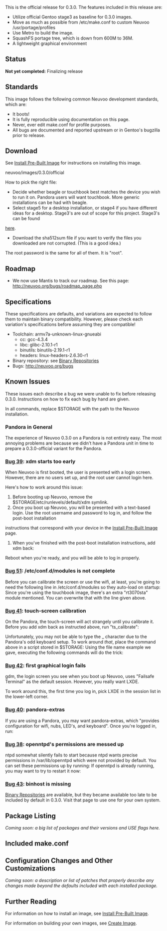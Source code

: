{{TOC_right}}

This is the official release for 0.3.0. The features included in this release are:

* Utilize official Gentoo stage3 as baseline for 0.3.0 images.
* Move as much as possible from /etc/make.conf to custom Neuvoo /usr/portage/profiles
* Use Metro to build the image.
* SquashFS portage tree, which is down from 600M to 36M.
* A lightweight graphical environment

== Status ==
'''Not yet completed:'''
Finalizing release

== Standards ==
This image follows the following common Neuvoo development standards, which are:

* It boots!
* It is fully reproducible using documentation on this page.
* Never, ever edit make.conf for profile purposes.
* All bugs are documented and reported upstream or in Gentoo's bugzilla prior to release.

== Download ==
See [[Install Pre-Built Image]] for instructions on installing this image.

<dirlist>neuvoo/images/0.3.0/official</dirlist>

How to pick the right file:
* Decide whether beagle or touchbook best matches the device you wish to run it on. Pandora users will want touchbook. More generic installations can be had with beagle.
* Select stage5 for a desktop installation, or stage4 if you have different ideas for a desktop. Stage3's are out of scope for this project. Stage3's can be found 
[http://distfiles.gentoo.org/releases/arm/autobuilds/current-stage3/ here].
* Download the sha512sum file if you want to verify the files you downloaded are not corrupted. (This is a good idea.)

The root password is the same for all of them. It is "root".

== Roadmap ==
* We now use Mantis to track our roadmap. See this page: http://neuvoo.org/bugs/roadmap_page.php

== Specifications ==
These specifications are defaults, and variations are expected to follow them to maintain binary compatibility. However, please check each variation's specifications 
before assuming they are compatible!
* Toolchain: armv7a-unknown-linux-gnueabi
** cc: gcc-4.3.4
** libc: glibc-2.10.1-r1
** binutils: binutils-2.19.1-r1
** headers: linux-headers-2.6.30-r1
* Binary repository: see [[Binary Repositories]]
* Bugs: [http://neuvoo.org/bugs http://neuvoo.org/bugs]

== Known Issues ==
These issues each describe a bug we were unable to fix before releasing 0.3.0. Instructions on how to fix each bug by hand are given.

In all commands, replace $STORAGE with the path to the Neuvoo installation.

=== Pandora in General ===
The experience of Neuvoo 0.3.0 on a Pandora is not entirely easy. The most annoying problems are because we didn't have a Pandora unit in time to prepare a 
0.3.0-official variant for the Pandora.

=== [http://neuvoo.org/bugs/view.php?id=39 Bug 39]: xdm starts too early ===
When Neuvoo is first booted, the user is presented with a login screen. However, there are no users set up, and the root user cannot login here.

Here's how to work around this issue:
# Before booting up Neuvoo, remove the $STORAGE/etc/runlevels/default/xdm symlink.
# Once you boot up Neuvoo, you will be presented with a text-based login. Use the root username and password to log in, and follow the post-boot installation 
instructions that correspond with your device in the [[Install Pre-Built Image]] page.
# When you've finished with the post-boot installation instructions, add xdm back:
{{Command|<nowiki>rc-config add xdm default</nowiki>}}
Reboot when you're ready, and you will be able to log in properly.

=== [http://neuvoo.org/bugs/view.php?id=51 Bug 51]: /etc/conf.d/modules is not complete ===
Before you can calibrate the screen or use the wifi, at least, you're going to need the following line in /etc/conf.d/modules so they auto-load on startup:
{{File|/etc/conf.d/modules|<pre>
modules="omaplfb board-omap3pandora-wifi"
</pre>}}
Since you're using the touchbook image, there's an extra "rt3070sta" module mentioned. You can overwrite that with the line given above.

=== [http://neuvoo.org/bugs/view.php?id=41 Bug 41]: touch-screen calibration ===
On the Pandora, the touch-screen will act strangely until you calibrate it. Before you add xdm back as instructed above, run "ts_calibrate":
{{Command|<nowiki>TSLIB_TSDEVICE=/dev/input/by-path/platform-omap2_mcspi.1-event TSLIB_CALIBFILE=/etc/pointercal TSLIB_CONSOLEDEVICE=none TSLIB_FBDEVICE=/dev/fb0 
ts_calibrate</nowiki>}}

Unfortunately, you may not be able to type the _ character due to the Pandora's odd keyboard setup. To work around ''that'', place the command above in a script stored 
in $STORAGE:
{{File|/my_ts_calibrate.sh|<pre>
TSLIB_TSDEVICE=/dev/input/by-path/platform-omap2_mcspi.1-event TSLIB_CALIBFILE=/etc/pointercal TSLIB_CONSOLEDEVICE=none TSLIB_FBDEVICE=/dev/fb0 ts_calibrate
</pre>}}
Using the file name example we gave, executing the following commands will do the trick:
{{Command|<nowiki>sh /my_ts_calibrate.sh</nowiki>}}

=== [http://neuvoo.org/bugs/view.php?id=42 Bug 42]: first graphical login fails ===
gdm, the login screen you see when you boot up Neuvoo, uses "Failsafe Terminal" as the default session. However, you really want LXDE.

To work around this, the first time you log in, pick LXDE in the session list in the lower-left corner.

=== [http://neuvoo.org/bugs/view.php?id=40 Bug 40]: pandora-extras ===
If you are using a Pandora, you may want pandora-extras, which "provides configuration for wifi, nubs, LED's, and keyboard". Once you're logged in, run:
{{Command|<nowiki>echo "sys-apps/pandora-extras" >> /etc/portage/package.keywords/pandora-extras</nowiki>}}
{{Command|<nowiki>emerge -g sys-apps/pandora-extras</nowiki>}}

=== [http://neuvoo.org/bugs/view.php?id=38 Bug 38]: openntpd's permissions are messed up ===
ntpd somewhat silently fails to start because ntpd wants precise permissions in /var/lib/openntpd which were not provided by default. You can set these permissions up by 
running:
{{Command|<nowiki>chown root -R $STORAGE/var/lib/openntpd/chroot</nowiki>}}
{{Command|<nowiki>chmod 700 -R $STORAGE/var/lib/openntpd/chroot</nowiki>}}
If openntpd is already running, you may want to try to restart it now:
{{Command|<nowiki>/etc/init.d/ntpd restart</nowiki>}}

=== [http://neuvoo.org/bugs/view.php?id=43 Bug 43]: binhost is missing ===
[[Binary Repositories]] are available, but they became available too late to be included by default in 0.3.0. Visit that page to use one for your own system.

== Package Listing ==
''Coming soon: a big list of packages and their versions and USE flags here.''

== Included make.conf ==
{{File|/etc/make.conf|<pre>
Coming soon: the contents of the make.conf included with the variant.
</pre>}}

== Configuration Changes and Other Customizations ==
''Coming soon: a description or list of patches that properly describe any changes made beyond the defaults included with each installed package.''

== Further Reading ==
For information on how to install an image, see [[Install Pre-Built Image]].

For information on building your own images, see [[Create Image]].
